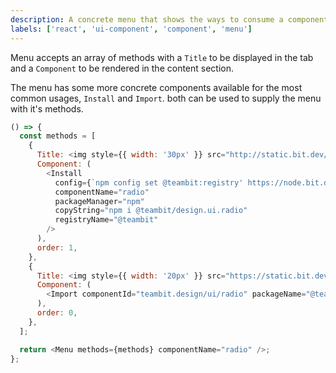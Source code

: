 ```yaml
---
description: A concrete menu that shows the ways to consume a component.
labels: ['react', 'ui-component', 'component', 'menu']
---
```



Menu accepts an array of methods with a `Title` to be displayed in the tab and a `Component` to be rendered in the content section.

The menu has some more concrete components available for the most common usages, `Install` and `Import`. both can be used to supply the menu with it's methods.

```js live
() => {
  const methods = [
    {
      Title: <img style={{ width: '30px' }} src="http://static.bit.dev/brands/logo-npm-new.svg" />,
      Component: (
        <Install
          config={`npm config set @teambit:registry' https://node.bit.dev`}
          componentName="radio"
          packageManager="npm"
          copyString="npm i @teambit/design.ui.radio"
          registryName="@teambit"
        />
      ),
      order: 1,
    },
    {
      Title: <img style={{ width: '20px' }} src="https://static.bit.dev/brands/bit-logo-text.svg" />,
      Component: (
        <Import componentId="teambit.design/ui/radio" packageName="@teambit/design.ui.radio" componentName="radio" />
      ),
      order: 0,
    },
  ];

  return <Menu methods={methods} componentName="radio" />;
};
```
